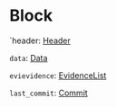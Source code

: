 # Block

`header: [Header]

`data`: [Data]

`evievidence`: [EvidenceList]

`last_commit`: [Commit]

[Header]: /types/header
[Data]: /types/data
[EvidenceList]: /types/evidence_list
[Commit]: /types/commit